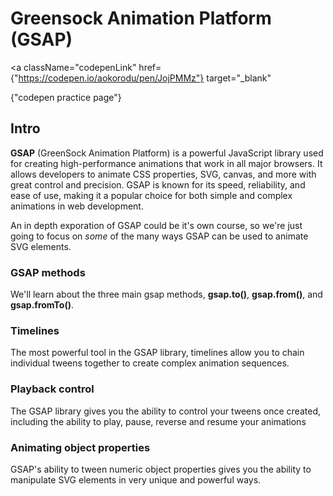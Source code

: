 
# Greensock Animation Platform (GSAP)

<a
  className="codepenLink"
  href={"https://codepen.io/aokorodu/pen/JojPMMz"}
  target="_blank"
>
  {"codepen practice page"}
</a>

## Intro

<GsapDemo />

**GSAP** (GreenSock Animation Platform) is a powerful JavaScript library used for creating high-performance animations that work in all major browsers. It allows developers to animate CSS properties, SVG, canvas, and more with great control and precision. GSAP is known for its speed, reliability, and ease of use, making it a popular choice for both simple and complex animations in web development.

An in depth exporation of GSAP could be it's own course, so we're just going to focus on _some_ of the many ways GSAP can be used to animate SVG elements.

### GSAP methods

We'll learn about the three main gsap methods, **gsap.to()**, **gsap.from()**, and **gsap.fromTo()**.

### Timelines

The most powerful tool in the GSAP library, timelines allow you to chain individual tweens together to create complex animation sequences.

### Playback control

The GSAP library gives you the ability to control your tweens once created, including the ability to play, pause, reverse and resume your animations

### Animating object properties

GSAP's ability to tween numeric object properties gives you the ability to manipulate SVG elements in very unique and powerful ways.
